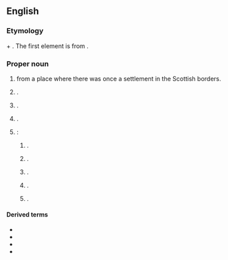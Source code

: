 {{also|rutherford}}
==English==
{{wp}}

===Etymology===
{{der|en|ang|-}} {{m|ang|hryþer||cattle}} + {{m|ang|ford||ford}}. The first element is from {{inh|en|gem-pro|*hrunþaz}}.

===Proper noun===
{{en-proper noun}}

# {{surname|en|Scottish [[habitational]]|from=Old English}} from a place where there was once a settlement in the Scottish borders.
# {{lb|en|rare}} {{given name|en|male|from=surnames}}.
# {{place|en|suburb|city/Maitland|s/New South Wales|c/Australia}}.
# {{place|en|neighbourhood|in south|city/Edmonton|p/Alberta|c/Canada}}.
# {{place|en|number of places|c/USA}}:
## {{place|en|census-designated place|co/Napa County|s/California}}.
## {{place|en|borough|in|co/Bergen County|s/New Jersey}}.
## {{place|en|census-designated place|twp/Swatara Township|co/Dauphin County|s/Pennsylvania}}.
## {{place|en|unincorporated community|co/Fairfax County|s/Virginia}}.
## {{place|en|unincorporated community|co/Ritchie County|s/West Virginia}}.

====Derived terms====
* {{l|en|Rutherford County}}
* {{l|en|Rutherfordian}}
* {{l|en|rutherfordine}}
* {{l|en|rutherfordium}}